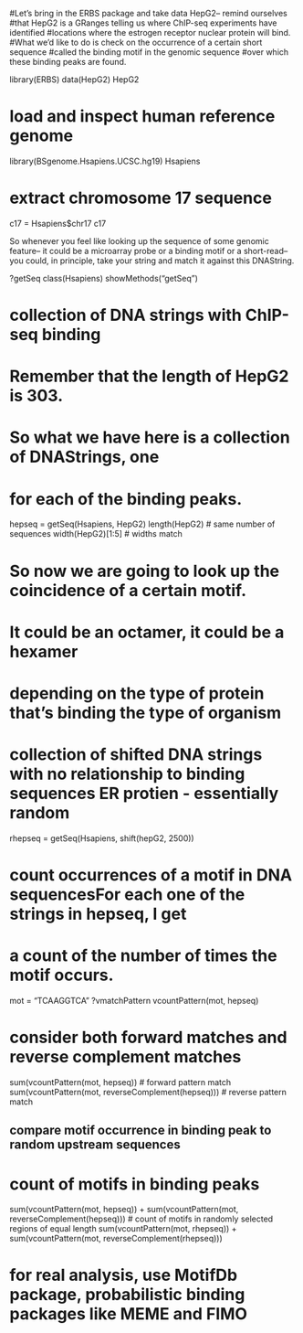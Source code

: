 #Let's bring in the ERBS package and take data HepG2-- remind ourselves
#that HepG2 is a GRanges telling us where ChIP-seq experiments have identified
#locations where the estrogen receptor nuclear protein will bind.
#What we'd like to do is check on the occurrence of a certain short sequence
#called the binding motif in the genomic sequence
#over which these binding peaks are found.

library(ERBS)
data(HepG2)
HepG2

# load and inspect human reference genome
library(BSgenome.Hsapiens.UCSC.hg19)
Hsapiens

# extract chromosome 17 sequence
c17 = Hsapiens$chr17
c17

So whenever you feel like looking up the sequence of some genomic feature--
it could be a microarray probe or a binding motif
or a short-read-- you could, in principle, take your string
and match it against this DNAString.


?getSeq
class(Hsapiens)
showMethods("getSeq")

# collection of DNA strings with ChIP-seq binding 
# Remember that the length of HepG2 is 303.
# So what we have here is a collection of DNAStrings, one
# for each of the binding peaks.

hepseq = getSeq(Hsapiens, HepG2)
length(HepG2)    # same number of sequences
width(HepG2)[1:5]    # widths match



# So now we are going to look up the coincidence of a certain motif.
# It could be an octamer, it could be a hexamer
# depending on the type of protein that's binding the type of organism
# collection of shifted DNA strings with no relationship to binding sequences ER protien - essentially random
rhepseq = getSeq(Hsapiens, shift(hepG2, 2500))

# count occurrences of a motif in DNA sequencesFor each one of the strings in hepseq, I get
# a count of the number of times the motif occurs.
mot = "TCAAGGTCA"
?vmatchPattern
vcountPattern(mot, hepseq)

# consider both forward matches and reverse complement matches 
sum(vcountPattern(mot, hepseq))    # forward pattern match
sum(vcountPattern(mot, reverseComplement(hepseq)))    # reverse pattern match

## compare motif occurrence in binding peak to random upstream sequences
# count of motifs in binding peaks
sum(vcountPattern(mot, hepseq)) +
  sum(vcountPattern(mot, reverseComplement(hepseq)))
# count of motifs in randomly selected regions of equal length
sum(vcountPattern(mot, rhepseq)) +
  sum(vcountPattern(mot, reverseComplement(rhepseq)))

# for real analysis, use MotifDb package, probabilistic binding packages like MEME and FIMO